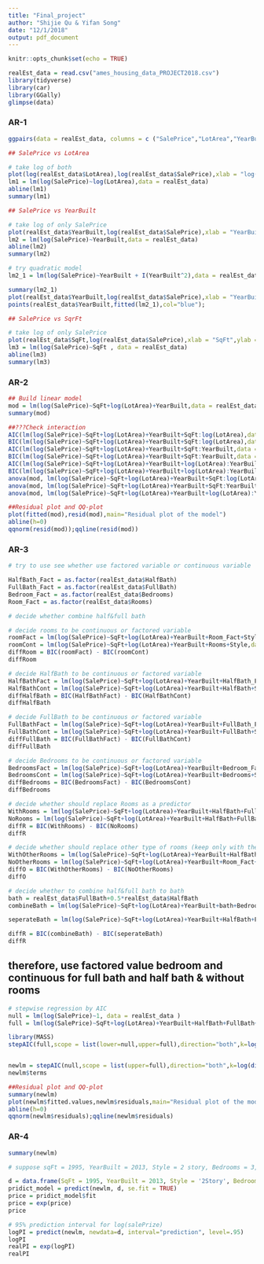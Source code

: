 ```yaml
---
title: "Final_project"
author: "Shijie Qu & Yifan Song"
date: "12/1/2018"
output: pdf_document
---
```


```r
knitr::opts_chunk$set(echo = TRUE)
```

```r
realEst_data = read.csv("ames_housing_data_PROJECT2018.csv")
library(tidyverse)
library(car)
library(GGally)
glimpse(data)
```

### AR-1
```r
ggpairs(data = realEst_data, columns = c ("SalePrice","LotArea","YearBuilt","SqFt"))
```

```r
## SalePrice vs LotArea

# take log of both
plot(log(realEst_data$LotArea),log(realEst_data$SalePrice),xlab = "log(LotArea)",ylab = "log(SalePrice)",main = "log(SalePrice) vs log(LotArea)")
lm1 = lm(log(SalePrice)~log(LotArea),data = realEst_data)
abline(lm1)
summary(lm1)
```

```r
## SalePrice vs YearBuilt

# take log of only SalePrice
plot(realEst_data$YearBuilt,log(realEst_data$SalePrice),xlab = "YearBuilt",ylab = "log(SalePrice)",main = "log(SalePrice) vs YearBuilt")
lm2 = lm(log(SalePrice)~YearBuilt,data = realEst_data)
abline(lm2)
summary(lm2)

# try quadratic model
lm2_1 = lm(log(SalePrice)~YearBuilt + I(YearBuilt^2),data = realEst_data);

summary(lm2_1)
plot(realEst_data$YearBuilt,log(realEst_data$SalePrice),xlab = "YearBuilt",ylab = "log(SalePrice)",main = "log(SalePrice) vs YearBuilt",col="red")
points(realEst_data$YearBuilt,fitted(lm2_1),col="blue");
```

```r
## SalePrice vs SqrFt

# take log of only SalePrice
plot(realEst_data$SqFt,log(realEst_data$SalePrice),xlab = "SqFt",ylab = "log(SalePrice)",main = "log(SalePrice) vs log(LotArea)")
lm3 = lm(log(SalePrice)~SqFt , data = realEst_data)
abline(lm3)
summary(lm3)
```

### AR-2
```r
## Build linear model
mod = lm(log(SalePrice)~SqFt+log(LotArea)+YearBuilt,data = realEst_data)
summary(mod)

```


```r
##???Check interaction
AIC(lm(log(SalePrice)~SqFt+log(LotArea)+YearBuilt+SqFt:log(LotArea),data = realEst_data)) - AIC(mod)
BIC(lm(log(SalePrice)~SqFt+log(LotArea)+YearBuilt+SqFt:log(LotArea),data = realEst_data)) - BIC(mod)
AIC(lm(log(SalePrice)~SqFt+log(LotArea)+YearBuilt+SqFt:YearBuilt,data = realEst_data)) - AIC(mod)
BIC(lm(log(SalePrice)~SqFt+log(LotArea)+YearBuilt+SqFt:YearBuilt,data = realEst_data)) - BIC(mod)
AIC(lm(log(SalePrice)~SqFt+log(LotArea)+YearBuilt+log(LotArea):YearBuilt,data = realEst_data)) - AIC(mod)
BIC(lm(log(SalePrice)~SqFt+log(LotArea)+YearBuilt+log(LotArea):YearBuilt,data = realEst_data)) - BIC(mod)
anova(mod, lm(log(SalePrice)~SqFt+log(LotArea)+YearBuilt+SqFt:log(LotArea),data = realEst_data))
anova(mod, lm(log(SalePrice)~SqFt+log(LotArea)+YearBuilt+SqFt:YearBuilt,data = realEst_data))
anova(mod, lm(log(SalePrice)~SqFt+log(LotArea)+YearBuilt+log(LotArea):YearBuilt,data = realEst_data))
```

```r
##Residual plot and QQ-plot
plot(fitted(mod),resid(mod),main="Residual plot of the model")
abline(h=0)
qqnorm(resid(mod));qqline(resid(mod))
```

### AR-3
```r
# try to use see whether use factored variable or continuous variable

HalfBath_Fact = as.factor(realEst_data$HalfBath)
FullBath_Fact = as.factor(realEst_data$FullBath)
Bedroom_Fact = as.factor(realEst_data$Bedrooms)
Room_Fact = as.factor(realEst_data$Rooms)

# decide whether combine half&full bath 

# decide rooms to be continuous or factored variable
roomFact = lm(log(SalePrice)~SqFt+log(LotArea)+YearBuilt+Room_Fact+Style,data = realEst_data)
roomCont = lm(log(SalePrice)~SqFt+log(LotArea)+YearBuilt+Rooms+Style,data = realEst_data)
diffRoom = BIC(roomFact) - BIC(roomCont)
diffRoom

# decide HalfBath to be continuous or factored variable
HalfBathFact = lm(log(SalePrice)~SqFt+log(LotArea)+YearBuilt+HalfBath_Fact+Style,data = realEst_data)
HalfBathCont = lm(log(SalePrice)~SqFt+log(LotArea)+YearBuilt+HalfBath+Style,data = realEst_data)
diffHalfBath = BIC(HalfBathFact) - BIC(HalfBathCont)
diffHalfBath

# decide FullBath to be continuous or factored variable
FullBathFact = lm(log(SalePrice)~SqFt+log(LotArea)+YearBuilt+FullBath_Fact+Style,data = realEst_data)
FullBathCont = lm(log(SalePrice)~SqFt+log(LotArea)+YearBuilt+FullBath+Style,data = realEst_data)
diffFullBath = BIC(FullBathFact) - BIC(FullBathCont)
diffFullBath

# decide Bedrooms to be continuous or factored variable
BedroomsFact = lm(log(SalePrice)~SqFt+log(LotArea)+YearBuilt+Bedroom_Fact+Style,data = realEst_data)
BedroomsCont = lm(log(SalePrice)~SqFt+log(LotArea)+YearBuilt+Bedrooms+Style,data = realEst_data)
diffBedrooms = BIC(BedroomsFact) - BIC(BedroomsCont)
diffBedrooms

# decide whether should replace Rooms as a predictor
WithRooms = lm(log(SalePrice)~SqFt+log(LotArea)+YearBuilt+HalfBath+FullBath+Bedroom_Fact+Room_Fact+Style,data = realEst_data)
NoRooms = lm(log(SalePrice)~SqFt+log(LotArea)+YearBuilt+HalfBath+FullBath+Bedroom_Fact+Style,data = realEst_data)
diffR = BIC(WithRooms) - BIC(NoRooms)
diffR

# decide whether should replace other type of rooms (keep only with the # of total rooms)
WithOtherRooms = lm(log(SalePrice)~SqFt+log(LotArea)+YearBuilt+HalfBath+FullBath+Bedroom_Fact+Room_Fact+Style,data = realEst_data)
NoOtherRooms = lm(log(SalePrice)~SqFt+log(LotArea)+YearBuilt+Room_Fact+Style,data = realEst_data)
diffO = BIC(WithOtherRooms) - BIC(NoOtherRooms)
diffO
```

```r
# decide whether to combine half&full bath to bath
bath = realEst_data$FullBath+0.5*realEst_data$HalfBath
combineBath = lm(log(SalePrice)~SqFt+log(LotArea)+YearBuilt+bath+Bedroom_Fact+Style,data = realEst_data)

seperateBath = lm(log(SalePrice)~SqFt+log(LotArea)+YearBuilt+HalfBath+FullBath+Bedroom_Fact+Style,data = realEst_data)

diffR = BIC(combineBath) - BIC(seperateBath)
diffR

```
## therefore, use factored value bedroom and continuous for full bath and half bath & without rooms



```r

# stepwise regression by AIC
null = lm(log(SalePrice)~1, data = realEst_data )
full = lm(log(SalePrice)~SqFt+log(LotArea)+YearBuilt+HalfBath+FullBath+Bedroom_Fact+Style,data = realEst_data)

library(MASS)
stepAIC(full,scope = list(lower=null,upper=full),direction="both",k=log(dim(realEst_data)[1]));



```


```r
newlm = stepAIC(null,scope = list(upper=full),direction="both",k=log(dim(realEst_data)[1]));
newlm$terms
```


```r
##Residual plot and QQ-plot
summary(newlm)
plot(newlm$fitted.values,newlm$residuals,main="Residual plot of the model")
abline(h=0)
qqnorm(newlm$residuals);qqline(newlm$residuals)
```



### AR-4

```r
summary(newlm)
```

```r
# suppose sqFt = 1995, YearBuilt = 2013, Style = 2 story, Bedrooms = 3, FullBath = 2, halfBath = 2, Rooms = 10, LotArea = 15500.

d = data.frame(SqFt = 1995, YearBuilt = 2013, Style = '2Story', Bedroom_Fact = '3', LotArea = 15500, HalfBath = 2);
pridict_model = predict(newlm, d, se.fit = TRUE)
price = pridict_model$fit
price = exp(price)
price


```

```r
# 95% prediction interval for log(salePrize)
logPI = predict(newlm, newdata=d, interval="prediction", level=.95)
logPI
realPI = exp(logPI)
realPI

```


